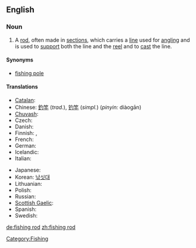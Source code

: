 ==English==
{{wikipedia}}

===Noun===
{{en-noun|sg=[[fishing]] [[rod]]}}

# A [[rod]], often made in [[sections]], which carries a [[line]] used for [[angling]] and is used to [[support]] both the line and the [[reel]] and to [[cast]] the line.

====Synonyms====
* [[fishing pole]]

====Translations====
{{trans-top|rod used for angling}}
* [[Catalan]]: {{t+|ca|canya de pescar|f}}
* Chinese: [[釣竿]] (''trad.''), [[钓竿]] (''simpl.'') (''pinyin:'' diàogān)
* [[Chuvash]]: {{tø|cv|вăлта|sc=Cyrl|xs=Chuvash}}
* Czech: {{t-|cs|rybářský prut|m}}
* Danish: {{t+|da|fiskestang|c}}
* Finnish: {{t|fi|onkivapa}}, {{t|fi|vapa}}
* French: {{t+|fr|canne à pêche|f}}
* German: {{t+|de|Angelrute|f}}
* Icelandic: {{t+|is|veiðistöng|f}}
* Italian: {{t-|it|canna da pesca|f}}
{{trans-mid}}
* Japanese: {{t-|ja|釣り竿|tr=tsurizao|sc=Jpan}}
* Korean: [[낚싯대]]
* Lithuanian: {{t+|lt|meškerė|xs=Lithuanian}}
* Polish: {{t+|pl|wędka|f}}
* Russian: {{t+|ru|удочка|sc=Cyrl}}
* [[Scottish Gaelic]]: {{t-|gd|slat-iasgaich|f|xs=Scottish Gaelic}}
* Spanish: {{t+|es|caña de pesca|f}}
* Swedish: {{t+|sv|fiskespö|c}}
{{trans-bottom}}

[[Category:Fishing]]

[[de:fishing rod]]
[[zh:fishing rod]]